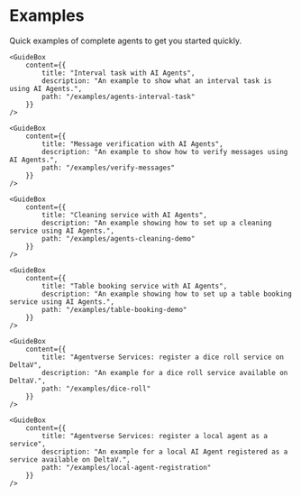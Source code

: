 # Examples

<div className="nx-text-fetch-content">
  Quick examples of complete agents to get you started quickly.
</div>



<Grid2>
        <GuideBox
        content={{
            title: "Simple communication between two agents",
            description: "An example for communication between two AI Agents.",
            path: "/examples/simple-agent-communication"
        }}
    />

    <GuideBox
        content={{
            title: "Interval task with AI Agents",
            description: "An example to show what an interval task is using AI Agents.",
            path: "/examples/agents-interval-task"
        }}
    />

</Grid2>
<Grid2>
    <GuideBox
        content={{
            title: "Sending tokens with AI Agents",
            description: "An example to show how to use AI Agents to make them send tokens.",
            path: "/examples/send-tokens-agents"
        }}
    />

    <GuideBox
        content={{
            title: "Message verification with AI Agents",
            description: "An example to show how to verify messages using AI Agents.",
            path: "/examples/verify-messages"
        }}
    />

</Grid2>
<Grid2>

    <GuideBox
        content={{
            title: "Cleaning service with AI Agents",
            description: "An example showing how to set up a cleaning service using AI Agents.",
            path: "/examples/agents-cleaning-demo"
        }}
    />

    <GuideBox
        content={{
            title: "Table booking service with AI Agents",
            description: "An example showing how to set up a table booking service using AI Agents.",
            path: "/examples/table-booking-demo"
        }}
    />

</Grid2>
<Grid2>
    <GuideBox
        content={{
            title: "Agentverse Services: register a coin toss service on DeltaV",
            description: "An example for a coin toss service available on DeltaV.",
            path: "/examples/coin-toss"
        }}
    />

    <GuideBox
        content={{
            title: "Agentverse Services: register a dice roll service on DeltaV",
            description: "An example for a dice roll service available on DeltaV.",
            path: "/examples/dice-roll"
        }}
    />


</Grid2>
<Grid2>

    <GuideBox
        content={{
            title: "Agentverse Services: register a local agent as a service",
            description: "An example for a local AI Agent registered as a service available on DeltaV.",
            path: "/examples/local-agent-registration"
        }}
    />


</Grid2>

<div className="nx-mb-8"></div>

